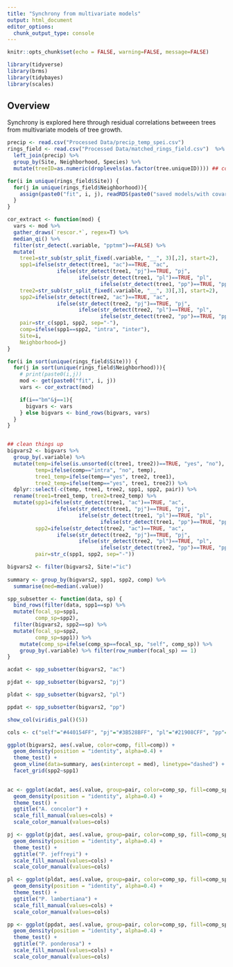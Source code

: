 ```yaml
---
title: "Synchrony from multivariate models"
output: html_document
editor_options: 
  chunk_output_type: console
---
```


```r
knitr::opts_chunk$set(echo = FALSE, warning=FALSE, message=FALSE)
```

```r
library(tidyverse)
library(brms)
library(tidybayes)
library(scales)
```

## Overview

Synchrony is explored here through residual correlations betweeen trees from multivariate models of tree growth.
```r
precip <- read.csv("Processed Data/precip_temp_spei.csv")
rings_field <- read.csv("Processed Data/matched_rings_field.csv")  %>% 
  left_join(precip) %>% 
  group_by(Site, Neighborhood, Species) %>% 
  mutate(treeID=as.numeric(droplevels(as.factor(tree.uniqueID)))) ## counter id if we want it rather than unique ID

```

```r

for(i in unique(rings_field$Site)) {
  for(j in unique(rings_field$Neighborhood)){
    assign(paste0("fit", i, j), readRDS(paste0("saved models/with covar/fit", i, j, ".rds")), envir = .GlobalEnv)
  }
}

```


``` r
cor_extract <- function(mod) {
  vars <- mod %>% 
  gather_draws(`rescor.*`, regex=T) %>% 
  median_qi() %>% 
  filter(str_detect(.variable, "pptmm")==FALSE) %>% 
  mutate(
    tree1=str_sub(str_split_fixed(.variable, "__", 3)[,2], start=2),
    spp1=ifelse(str_detect(tree1, "ac")==TRUE, "ac", 
                ifelse(str_detect(tree1, "pj")==TRUE, "pj", 
                       ifelse(str_detect(tree1, "pl")==TRUE, "pl", 
                              ifelse(str_detect(tree1, "pp")==TRUE, "pp", "am")))),
    tree2=str_sub(str_split_fixed(.variable, "__", 3)[,3], start=2),
    spp2=ifelse(str_detect(tree2, "ac")==TRUE, "ac", 
                ifelse(str_detect(tree2, "pj")==TRUE, "pj", 
                       ifelse(str_detect(tree2, "pl")==TRUE, "pl", 
                              ifelse(str_detect(tree2, "pp")==TRUE, "pp", "am")))),
    pair=str_c(spp1, spp2, sep="-"),
    comp=ifelse(spp1==spp2, "intra", "inter"),
    Site=i,
    Neighborhood=j) 
}

for(i in sort(unique(rings_field$Site))) {
  for(j in sort(unique(rings_field$Neighborhood))){
    # print(paste0(i,j))
    mod <- get(paste0("fit", i, j))
    vars <- cor_extract(mod)

    if(i=="bm"&j==1){
      bigvars <- vars
    } else bigvars <- bind_rows(bigvars, vars)
  }
}


## clean things up
bigvars2 <- bigvars %>% 
  group_by(.variable) %>% 
  mutate(temp=ifelse(is.unsorted(c(tree1, tree2))==TRUE, "yes", "no"),
         temp=ifelse(comp=="intra", "no", temp),
         tree1_temp=ifelse(temp=="yes", tree2, tree1),
         tree2_temp=ifelse(temp=="yes", tree1, tree2)) %>% 
  dplyr::select(-c(temp, tree1, tree2, spp1, spp2, pair)) %>% 
  rename(tree1=tree1_temp, tree2=tree2_temp) %>% 
  mutate(spp1=ifelse(str_detect(tree1, "ac")==TRUE, "ac", 
                ifelse(str_detect(tree1, "pj")==TRUE, "pj", 
                       ifelse(str_detect(tree1, "pl")==TRUE, "pl", 
                              ifelse(str_detect(tree1, "pp")==TRUE, "pp", "am")))),
         spp2=ifelse(str_detect(tree2, "ac")==TRUE, "ac", 
                ifelse(str_detect(tree2, "pj")==TRUE, "pj", 
                       ifelse(str_detect(tree2, "pl")==TRUE, "pl", 
                              ifelse(str_detect(tree2, "pp")==TRUE, "pp", "am")))),
         pair=str_c(spp1, spp2, sep="-"))

bigvars2 <- filter(bigvars2, Site!="ic")
  
summary <- group_by(bigvars2, spp1, spp2, comp) %>% 
  summarise(med=median(.value))

spp_subsetter <- function(data, sp) {
  bind_rows(filter(data, spp1==sp) %>% 
  mutate(focal_sp=spp1,
         comp_sp=spp2),
  filter(bigvars2, spp2==sp) %>% 
  mutate(focal_sp=spp2,
         comp_sp=spp1)) %>% 
    mutate(comp_sp=ifelse(comp_sp==focal_sp, "self", comp_sp)) %>% 
    group_by(.variable) %>% filter(row_number(focal_sp) == 1)
}

acdat <- spp_subsetter(bigvars2, "ac")

pjdat <- spp_subsetter(bigvars2, "pj")

pldat <- spp_subsetter(bigvars2, "pl")

ppdat <- spp_subsetter(bigvars2, "pp")

```

```r
show_col(viridis_pal()(5))

cols <- c("self"="#440154FF", "pj"="#3B528BFF", "pl"="#21908CFF", "pp"="#5DC863FF", "ac"="#FDE725FF")

ggplot(bigvars2, aes(.value, color=comp, fill=comp)) +
  geom_density(position = "identity", alpha=0.4) +
  theme_test() +
  geom_vline(data=summary, aes(xintercept = med), linetype="dashed") +
  facet_grid(spp2~spp1)
  

ac <- ggplot(acdat, aes(.value, group=pair, color=comp_sp, fill=comp_sp)) +
  geom_density(position = "identity", alpha=0.4) +
  theme_test() +
  ggtitle("A. concolor") +
  scale_fill_manual(values=cols) +
  scale_color_manual(values=cols)

pj <- ggplot(pjdat, aes(.value, group=pair, color=comp_sp, fill=comp_sp)) +
  geom_density(position = "identity", alpha=0.4) +
  theme_test() +
  ggtitle("P. jeffreyi") +
  scale_fill_manual(values=cols) +
  scale_color_manual(values=cols)

pl <- ggplot(pldat, aes(.value, group=pair, color=comp_sp, fill=comp_sp)) +
  geom_density(position = "identity", alpha=0.4) +
  theme_test() +
  ggtitle("P. lambertiana") +
  scale_fill_manual(values=cols) +
  scale_color_manual(values=cols)

pp <- ggplot(ppdat, aes(.value, group=pair, color=comp_sp, fill=comp_sp)) +
  geom_density(position = "identity", alpha=0.4) +
  theme_test() +
  ggtitle("P. ponderosa") +
  scale_fill_manual(values=cols) +
  scale_color_manual(values=cols)

```


